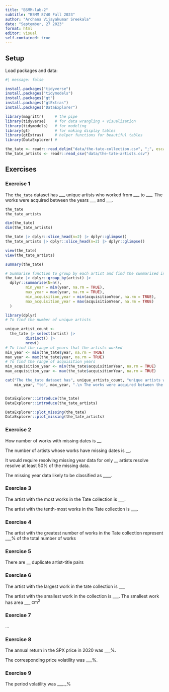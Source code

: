 ```yaml
---
title: "BSMM-lab-2"
subtitle: "BSMM 8740 Fall 2023"
author: "Archana Vijayakumar Sreekala"
date: "September, 27 2023"
format: html
editor: visual
self-contained: true
---
```


## Setup

Load packages and data:

```r
#| message: false

install.packages("tidyverse")
install.packages("tidymodels")
install.packages("gt")
install.packages("gtExtras")
install.packages("DataExplorer")

library(magrittr)     # the pipe
library(tidyverse)    # for data wrangling + visualization
library(tidymodels)   # for modeling
library(gt)           # for making display tables
library(gtExtras)     # helper functions for beautiful tables
library(DataExplorer) #

the_tate <- readr::read_delim("data/the-tate-collection.csv", ";", escape_double = FALSE, trim_ws = TRUE)
the_tate_artists <- readr::read_csv("data/the-tate-artists.csv")
```

## Exercises

### Exercise 1

The `the_tate` dataset has \_\_\_ unique artists who worked from \_\_\_ to \_\_\_. The works were acquired between the years \_\_\_ and \_\_\_.

```r

the_tate
the_tate_artists

dim(the_tate)
dim(the_tate_artists)

the_tate |> dplyr::slice_head(n=2) |> dplyr::glimpse()
the_tate_artists |> dplyr::slice_head(n=2) |> dplyr::glimpse() 

view(the_tate)
view(the_tate_artists)

summary(the_tate)

# Summarise function to group by each artist and find the summarised information 
the_tate |> dplyr::group_by(artist) |>
  dplyr::summarise(N=n(), 
         min_year = min(year, na.rm = TRUE),          
         max_year = max(year, na.rm = TRUE), 
         min_acquisition_year = min(acquisitionYear, na.rm = TRUE),
         max_acquisition_year = max(acquisitionYear, na.rm = TRUE)
  )

library(dplyr)
# To find the number of unique artists

unique_artist_count <- 
  the_tate |> select(artist) |>
         distinct() |>
         nrow() 
# To find the range of years that the artists worked
min_year <- min(the_tate$year, na.rm = TRUE)         
max_year <- max(the_tate$year, na.rm = TRUE)  
# To find the range of acquisition years
min_acquisition_year <- min(the_tate$acquisitionYear, na.rm = TRUE)
max_acquisition_year <- max(the_tate$acquisitionYear, na.rm = TRUE)

cat("The the_tate dataset has", unique_artists_count, "unique artists who worked from",
    min_year, "to", max_year, ".\n The works were acquired between the years", min_acquisition_year, "and", max_acquisition_year, ".\n")


DataExplorer::introduce(the_tate)
DataExplorer::introduce(the_tate_artists)

DataExplorer::plot_missing(the_tate) 
DataExplorer::plot_missing(the_tate_artists)
```

### Exercise 2

How number of works with missing dates is \_\_.

The number of artists whose works have missing dates is \_\_.

It would require resolving missing year data for only \_\_ artists resolve resolve at least 50% of the missing data.

The missing year data likely to be classified as \_\_\_\_.

### Exercise 3

The artist with the most works in the Tate collection is \_\_\_.

The artist with the tenth-most works in the Tate collection is \_\_\_.

### Exercise 4

The artist with the greatest number of works in the Tate collection represent \_\_\_% of the total number of works

### Exercise 5

There are \_\_ duplicate artist-title pairs

### Exercise 6

The artist with the largest work in the tate collection is \_\_\_

The artist with the smallest work in the collection is \_\_\_. The smallest work has area \_\_\_ $\text{cm}^2$

### Exercise 7

...

### Exercise 8

The annual return in the SPX price in 2020 was \_\_\_%.

The corresponding price volatility was \_\_\_%.

### Exercise 9

The period volatility was \_\_\_.\_%

### 
